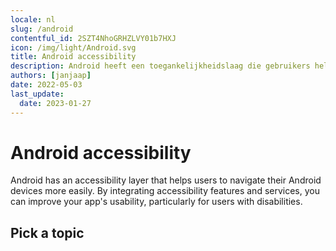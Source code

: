```yaml
---
locale: nl
slug: /android
contentful_id: 2SZT4NhoGRHZLVY01b7HXJ
icon: /img/light/Android.svg
title: Android accessibility
description: Android heeft een toegankelijkheidslaag die gebruikers helpt om hun Android toestel te gebruiken. Door toegankelijkheidsfuncties te integreren, kun je de bruikbaarheid van jouw app verbeteren, met name voor gebruikers met een beperking.
authors: [janjaap]
date: 2022-05-03
last_update:
  date: 2023-01-27
---
```


# Android accessibility

Android has an accessibility layer that helps users to navigate their Android devices more easily. By integrating accessibility features and services, you can improve your app's usability, particularly for users with disabilities.

## Pick a topic

<LinkList title="List of Android accessibility topics" isHighlighted={true}>
  <LinkListItem
    url="/nl/docs/android/codevoorbeelden"
    title="Browse Android code samples"
    label="Android accessibility code samples"
    description="Browse code samples to learn how to build more accessible Android apps."
    image="/img/light/code.svg"
    alt="Code icon"
  />
  <LinkListItem
    url="/nl/docs/android/functies"
    title="Learn about Android accessibility features"
    label="Android accessibility features"
    description="Learn about the accessibility features that are offered by Android."
    image="/img/light/features.svg"
    alt="Features icon"
  />
</LinkList>
